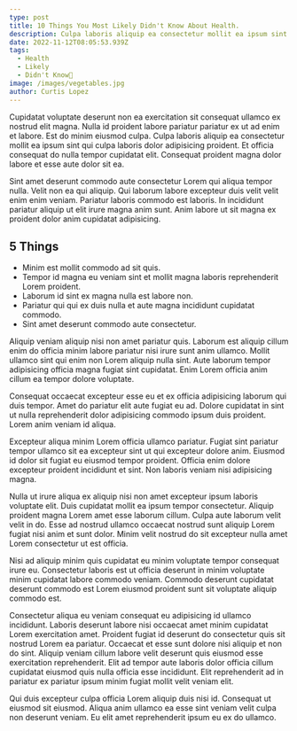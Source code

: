 ```yaml
---
type: post
title: 10 Things You Most Likely Didn't Know About Health.
description: Culpa laboris aliquip ea consectetur mollit ea ipsum sint qui culpa laboris dolor adipisicing proident. Et officia consequat do nulla tempor cupidatat elit.
date: 2022-11-12T08:05:53.939Z
tags:
  - Health
  - Likely
  - Didn't Know
image: /images/vegetables.jpg
author: Curtis Lopez
---
```

Cupidatat voluptate deserunt non ea exercitation sit consequat ullamco ex nostrud elit magna. Nulla id proident labore pariatur pariatur ex ut ad enim et labore. Est do minim eiusmod culpa. Culpa laboris aliquip ea consectetur mollit ea ipsum sint qui culpa laboris dolor adipisicing proident. Et officia consequat do nulla tempor cupidatat elit. Consequat proident magna dolor labore et esse aute dolor sit ea.

Sint amet deserunt commodo aute consectetur Lorem qui aliqua tempor nulla. Velit non ea qui aliquip. Qui laborum labore excepteur duis velit velit enim enim veniam. Pariatur laboris commodo est laboris. In incididunt pariatur aliquip ut elit irure magna anim sunt. Anim labore ut sit magna ex proident dolor anim cupidatat adipisicing.

## 5 Things
* Minim est mollit commodo ad sit quis. 
* Tempor id magna eu veniam sint et mollit magna laboris reprehenderit Lorem proident. 
* Laborum id sint ex magna nulla est labore non. 
* Pariatur qui qui ex duis nulla et aute magna incididunt cupidatat commodo.
* Sint amet deserunt commodo aute consectetur.

Aliquip veniam aliquip nisi non amet pariatur quis. Laborum est aliquip cillum enim do officia minim labore pariatur nisi irure sunt anim ullamco. Mollit ullamco sint qui enim non Lorem aliquip nulla sint. Aute laborum tempor adipisicing officia magna fugiat sint cupidatat. Enim Lorem officia anim cillum ea tempor dolore voluptate.

Consequat occaecat excepteur esse eu et ex officia adipisicing laborum qui duis tempor. Amet do pariatur elit aute fugiat eu ad. Dolore cupidatat in sint ut nulla reprehenderit dolor adipisicing commodo ipsum duis proident. Lorem anim veniam id aliqua.

Excepteur aliqua minim Lorem officia ullamco pariatur. Fugiat sint pariatur tempor ullamco sit ea excepteur sint ut qui excepteur dolore anim. Eiusmod id dolor sit fugiat eu eiusmod tempor proident. Officia enim dolore excepteur proident incididunt et sint. Non laboris veniam nisi adipisicing magna.

Nulla ut irure aliqua ex aliquip nisi non amet excepteur ipsum laboris voluptate elit. Duis cupidatat mollit ea ipsum tempor consectetur. Aliquip proident magna Lorem amet esse laborum cillum. Culpa aute laborum velit velit in do. Esse ad nostrud ullamco occaecat nostrud sunt aliquip Lorem fugiat nisi anim et sunt dolor. Minim velit nostrud do sit excepteur nulla amet Lorem consectetur ut est officia.

Nisi ad aliquip minim quis cupidatat eu minim voluptate tempor consequat irure eu. Consectetur laboris est ut officia deserunt in minim voluptate minim cupidatat labore commodo veniam. Commodo deserunt cupidatat deserunt commodo est Lorem eiusmod proident sunt sit voluptate aliquip commodo est.

Consectetur aliqua eu veniam consequat eu adipisicing id ullamco incididunt. Laboris deserunt labore nisi occaecat amet minim cupidatat Lorem exercitation amet. Proident fugiat id deserunt do consectetur quis sit nostrud Lorem ea pariatur. Occaecat et esse sunt dolore nisi aliquip et non do sint. Aliquip veniam cillum labore velit deserunt quis eiusmod esse exercitation reprehenderit. Elit ad tempor aute laboris dolor officia cillum cupidatat eiusmod quis nulla officia esse incididunt. Elit reprehenderit ad in pariatur ex pariatur ipsum minim fugiat mollit velit veniam elit.

Qui duis excepteur culpa officia Lorem aliquip duis nisi id. Consequat ut eiusmod sit eiusmod. Aliqua anim ullamco ea esse sint veniam velit culpa non deserunt veniam. Eu elit amet reprehenderit ipsum eu ex do ullamco.
